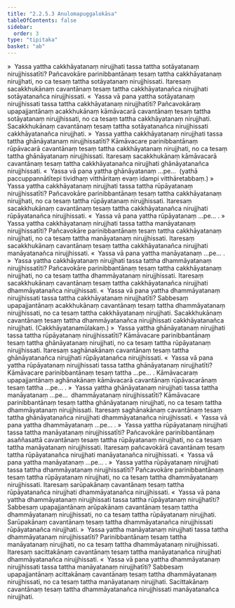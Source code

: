 ```yaml
---
title: "2.2.5.3 Anulomapuggalokāsa"
tableOfContents: false
sidebar:
  order: 3
type: "tipitaka"
basket: "ab"
---
```



<DynamicBreadcrumb />

<Division number="171">

<Paragraph number="1377">
»  Yassa yattha cakkhāyatanaṃ nirujjhati tassa tattha sotāyatanaṃ nirujjhissatīti?
</Paragraph>

<Paragraph number="1378">
Pañcavokāre parinibbantānaṃ tesaṃ tattha cakkhāyatanaṃ nirujjhati, no ca tesaṃ tattha sotāyatanaṃ nirujjhissati. Itaresaṃ sacakkhukānaṃ cavantānaṃ tesaṃ tattha cakkhāyatanañca nirujjhati sotāyatanañca nirujjhissati.
</Paragraph>

<Paragraph number="1379">
«  Yassa vā pana yattha sotāyatanaṃ nirujjhissati tassa tattha cakkhāyatanaṃ nirujjhatīti?
</Paragraph>

<Paragraph number="1380">
Pañcavokāraṃ upapajjantānaṃ acakkhukānaṃ kāmāvacarā cavantānaṃ tesaṃ tattha sotāyatanaṃ nirujjhissati, no ca tesaṃ tattha cakkhāyatanaṃ nirujjhati. Sacakkhukānaṃ cavantānaṃ tesaṃ tattha sotāyatanañca nirujjhissati cakkhāyatanañca nirujjhati.
</Paragraph>

<Paragraph number="1381">
»  Yassa yattha cakkhāyatanaṃ nirujjhati tassa tattha ghānāyatanaṃ nirujjhissatīti?
</Paragraph>

<Paragraph number="1382">
Kāmāvacare parinibbantānaṃ rūpāvacarā cavantānaṃ tesaṃ tattha cakkhāyatanaṃ nirujjhati, no ca tesaṃ tattha ghānāyatanaṃ nirujjhissati. Itaresaṃ sacakkhukānaṃ kāmāvacarā cavantānaṃ tesaṃ tattha cakkhāyatanañca nirujjhati ghānāyatanañca nirujjhissati.
</Paragraph>

<Paragraph number="1383">
«  Yassa vā pana yattha ghānāyatanaṃ …pe…  (yathā paccuppannātītepi tividhaṃ vitthāritaṃ evaṃ idampi vitthāretabbaṃ.)
</Paragraph>

<Paragraph number="1384">
»  Yassa yattha cakkhāyatanaṃ nirujjhati tassa tattha rūpāyatanaṃ nirujjhissatīti?
</Paragraph>

<Paragraph number="1385">
Pañcavokāre parinibbantānaṃ tesaṃ tattha cakkhāyatanaṃ nirujjhati, no ca tesaṃ tattha rūpāyatanaṃ nirujjhissati. Itaresaṃ sacakkhukānaṃ cavantānaṃ tesaṃ tattha cakkhāyatanañca nirujjhati rūpāyatanañca nirujjhissati.
</Paragraph>

<Paragraph number="1386">
«  Yassa vā pana yattha rūpāyatanaṃ …pe… .
</Paragraph>

<Paragraph number="1387">
»  Yassa yattha cakkhāyatanaṃ nirujjhati tassa tattha manāyatanaṃ nirujjhissatīti?
</Paragraph>

<Paragraph number="1388">
Pañcavokāre parinibbantānaṃ tesaṃ tattha cakkhāyatanaṃ nirujjhati, no ca tesaṃ tattha manāyatanaṃ nirujjhissati. Itaresaṃ sacakkhukānaṃ cavantānaṃ tesaṃ tattha cakkhāyatanañca nirujjhati manāyatanañca nirujjhissati.
</Paragraph>

<Paragraph number="1389">
«  Yassa vā pana yattha manāyatanaṃ …pe… .
</Paragraph>

<Paragraph number="1390">
»  Yassa yattha cakkhāyatanaṃ nirujjhati tassa tattha dhammāyatanaṃ nirujjhissatīti?
</Paragraph>

<Paragraph number="1391">
Pañcavokāre parinibbantānaṃ tesaṃ tattha cakkhāyatanaṃ nirujjhati, no ca tesaṃ tattha dhammāyatanaṃ nirujjhissati. Itaresaṃ sacakkhukānaṃ cavantānaṃ tesaṃ tattha cakkhāyatanañca nirujjhati dhammāyatanañca nirujjhissati.
</Paragraph>

<Paragraph number="1392">
«  Yassa vā pana yattha dhammāyatanaṃ nirujjhissati tassa tattha cakkhāyatanaṃ nirujjhatīti?
</Paragraph>

<Paragraph number="1393">
Sabbesaṃ upapajjantānaṃ acakkhukānaṃ cavantānaṃ tesaṃ tattha dhammāyatanaṃ nirujjhissati, no ca tesaṃ tattha cakkhāyatanaṃ nirujjhati. Sacakkhukānaṃ cavantānaṃ tesaṃ tattha dhammāyatanañca nirujjhissati cakkhāyatanañca nirujjhati. (Cakkhāyatanamūlakaṃ.)
</Paragraph>

</Division>
<Division number="172">

<Paragraph number="1394">
»  Yassa yattha ghānāyatanaṃ nirujjhati tassa tattha rūpāyatanaṃ nirujjhissatīti?
</Paragraph>

<Paragraph number="1395">
Kāmāvacare parinibbantānaṃ tesaṃ tattha ghānāyatanaṃ nirujjhati, no ca tesaṃ tattha rūpāyatanaṃ nirujjhissati. Itaresaṃ saghānakānaṃ cavantānaṃ tesaṃ tattha ghānāyatanañca nirujjhati rūpāyatanañca nirujjhissati.
</Paragraph>

<Paragraph number="1396">
«  Yassa vā pana yattha rūpāyatanaṃ nirujjhissati tassa tattha ghānāyatanaṃ nirujjhatīti? Kāmāvacare parinibbantānaṃ tesaṃ tattha …pe… .
</Paragraph>

<Paragraph number="1397">
Kāmāvacaraṃ upapajjantānaṃ aghānakānaṃ kāmāvacarā cavantānaṃ rūpāvacarānaṃ tesaṃ tattha …pe… .
</Paragraph>

<Paragraph number="1398">
»  Yassa yattha ghānāyatanaṃ nirujjhati tassa tattha manāyatanaṃ …pe…  dhammāyatanaṃ nirujjhissatīti?
</Paragraph>

<Paragraph number="1399">
Kāmāvacare parinibbantānaṃ tesaṃ tattha ghānāyatanaṃ nirujjhati, no ca tesaṃ tattha dhammāyatanaṃ nirujjhissati. Itaresaṃ saghānakānaṃ cavantānaṃ tesaṃ tattha ghānāyatanañca nirujjhati dhammāyatanañca nirujjhissati.
</Paragraph>

<Paragraph number="1400">
«  Yassa vā pana yattha dhammāyatanaṃ …pe… .
</Paragraph>

</Division>
<Division number="173">

<Paragraph number="1401">
»  Yassa yattha rūpāyatanaṃ nirujjhati tassa tattha manāyatanaṃ nirujjhissatīti?
</Paragraph>

<Paragraph number="1402">
Pañcavokāre parinibbantānaṃ asaññasattā cavantānaṃ tesaṃ tattha rūpāyatanaṃ nirujjhati, no ca tesaṃ tattha manāyatanaṃ nirujjhissati. Itaresaṃ pañcavokārā cavantānaṃ tesaṃ tattha rūpāyatanañca nirujjhati manāyatanañca nirujjhissati.
</Paragraph>

<Paragraph number="1403">
«  Yassa vā pana yattha manāyatanaṃ …pe… .
</Paragraph>

<Paragraph number="1404">
»  Yassa yattha rūpāyatanaṃ nirujjhati tassa tattha dhammāyatanaṃ nirujjhissatīti?
</Paragraph>

<Paragraph number="1405">
Pañcavokāre parinibbantānaṃ tesaṃ tattha rūpāyatanaṃ nirujjhati, no ca tesaṃ tattha dhammāyatanaṃ nirujjhissati. Itaresaṃ sarūpakānaṃ cavantānaṃ tesaṃ tattha rūpāyatanañca nirujjhati dhammāyatanañca nirujjhissati.
</Paragraph>

<Paragraph number="1406">
«  Yassa vā pana yattha dhammāyatanaṃ nirujjhissati tassa tattha rūpāyatanaṃ nirujjhatīti?
</Paragraph>

<Paragraph number="1407">
Sabbesaṃ upapajjantānaṃ arūpakānaṃ cavantānaṃ tesaṃ tattha dhammāyatanaṃ nirujjhissati, no ca tesaṃ tattha rūpāyatanaṃ nirujjhati. Sarūpakānaṃ cavantānaṃ tesaṃ tattha dhammāyatanañca nirujjhissati rūpāyatanañca nirujjhati.
</Paragraph>

</Division>
<Division number="174">

<Paragraph number="1408">
»  Yassa yattha manāyatanaṃ nirujjhati tassa tattha dhammāyatanaṃ nirujjhissatīti?
</Paragraph>

<Paragraph number="1409">
Parinibbantānaṃ tesaṃ tattha manāyatanaṃ nirujjhati, no ca tesaṃ tattha dhammāyatanaṃ nirujjhissati. Itaresaṃ sacittakānaṃ cavantānaṃ tesaṃ tattha manāyatanañca nirujjhati dhammāyatanañca nirujjhissati.
</Paragraph>

<Paragraph number="1410">
«  Yassa vā pana yattha dhammāyatanaṃ nirujjhissati tassa tattha manāyatanaṃ nirujjhatīti?
</Paragraph>

<Paragraph number="1411">
Sabbesaṃ upapajjantānaṃ acittakānaṃ cavantānaṃ tesaṃ tattha dhammāyatanaṃ nirujjhissati, no ca tesaṃ tattha manāyatanaṃ nirujjhati. Sacittakānaṃ cavantānaṃ tesaṃ tattha dhammāyatanañca nirujjhissati manāyatanañca nirujjhati.
</Paragraph>
</Division>